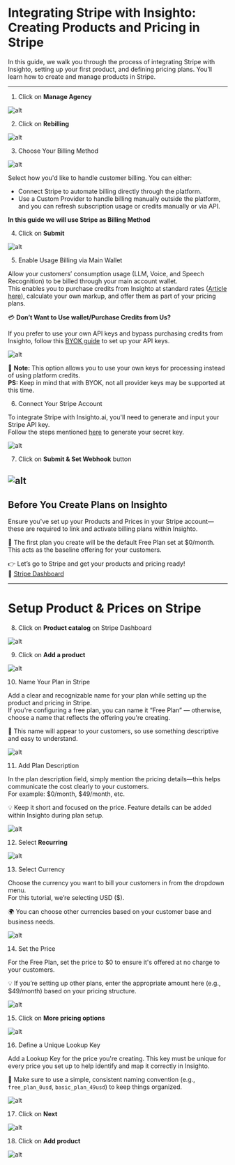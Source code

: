 # Integrating Stripe with Insighto: Creating Products and Pricing in Stripe

In this guide, we walk you through the process of integrating Stripe with Insighto, setting up your first product, and defining pricing plans. You’ll learn how to create and manage products in Stripe.

---

 1.  Click on **Manage Agency**

![alt](images/Stripe/1.png)

 2.  Click on **Rebilling**

 ![alt](images/Stripe/2.png)

 3.  Choose Your Billing Method

 ![alt](images/Stripe/3.png)

Select how you'd like to handle customer billing. You can either:

- Connect Stripe to automate billing directly through the platform.  
- Use a Custom Provider to handle billing manually outside the platform, and you can refresh subscription usage or credits manually or via API.

**In this guide we will use Stripe as Billing Method**

 4.  Click on **Submit**

 ![alt](images/Stripe/4.png)

 5. Enable Usage Billing via Main Wallet

Allow your customers’ consumption usage (LLM, Voice, and Speech Recognition) to be billed through your main account wallet.  
This enables you to purchase credits from Insighto at standard rates ([Article here](#)), calculate your own markup, and offer them as part of your pricing plans.

💳 **Don’t Want to Use wallet/Purchase Credits from Us?**

If you prefer to use your own API keys and bypass purchasing credits from Insighto, follow this [BYOK guide](#) to set up your API keys.

![alt](images/Stripe/5.png)

🔑 **Note:** This option allows you to use your own keys for processing instead of using platform credits.  
**PS:** Keep in mind that with BYOK, not all provider keys may be supported at this time.

 6.  Connect Your Stripe Account

To integrate Stripe with Insighto.ai, you'll need to generate and input your Stripe API key.  
Follow the steps mentioned [here](#) to generate your secret key.

![alt](images/Stripe/6.png)

 7.  Click on **Submit & Set Webhook** button

![alt](images/Stripe/7.png)
---

## Before You Create Plans on Insighto

Ensure you've set up your Products and Prices in your Stripe account—these are required to link and activate billing plans within Insighto.

🚀 The first plan you create will be the default Free Plan set at $0/month. This acts as the baseline offering for your customers.

👉 Let’s go to Stripe and get your products and pricing ready!  
🔗 [Stripe Dashboard](https://dashboard.stripe.com)

---

# Setup Product & Prices on Stripe

 8. Click on **Product catalog** on Stripe Dashboard

![alt](images/Stripe/8.png)

 9. Click on **Add a product**

![alt](images/Stripe/9.png)

 10. Name Your Plan in Stripe

Add a clear and recognizable name for your plan while setting up the product and pricing in Stripe.  
If you're configuring a free plan, you can name it “Free Plan” — otherwise, choose a name that reflects the offering you're creating.

📝 This name will appear to your customers, so use something descriptive and easy to understand.

![alt](images/Stripe/10.png)

 11.  Add Plan Description

In the plan description field, simply mention the pricing details—this helps communicate the cost clearly to your customers.  
For example: $0/month, $49/month, etc.

💡 Keep it short and focused on the price. Feature details can be added within Insighto during plan setup.

![alt](images/Stripe/11.png)

 12.  Select **Recurring**

![alt](images/Stripe/12.png)

 13.  Select Currency

Choose the currency you want to bill your customers in from the dropdown menu.  
For this tutorial, we’re selecting USD ($).

🌍 You can choose other currencies based on your customer base and business needs.

![alt](images/Stripe/13.png)

 14.  Set the Price

For the Free Plan, set the price to $0 to ensure it's offered at no charge to your customers.

💡 If you’re setting up other plans, enter the appropriate amount here (e.g., $49/month) based on your pricing structure.

![alt](images/Stripe/14.png)

 15.  Click on **More pricing options**

![alt](images/Stripe/15.png)

 16.  Define a Unique Lookup Key

Add a Lookup Key for the price you're creating. This key must be unique for every price you set up to help identify and map it correctly in Insighto.

📝 Make sure to use a simple, consistent naming convention (e.g., `free_plan_0usd`, `basic_plan_49usd`) to keep things organized.

![alt](images/Stripe/16.png)

 17.  Click on **Next**

![alt](images/Stripe/17.png)

 18.  Click on **Add product**

![alt](images/Stripe/18.png)